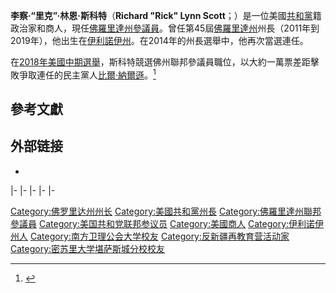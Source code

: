 {{请求翻译|time=2021-01-18}}

{{noteTA
|G1 = USState
|G2 = PresidentsUS
|T=zh-cn:里克·斯科特;zh-tw:瑞克·史考特;zh-hk:里克·史葛;
|1=zh-cn:里克;zh-tw:瑞克;zh-hk:里克;
|2=zh-cn:斯科特;zh-tw:史考特;zh-hk:史葛;
|3=zh-cn:理查德;zh-hant:李察;
}}
{{Infobox officeholder
|name         = 里克·斯科特
|jr/sr        = 聯邦參議員
|state        = [[佛羅里達州|佛羅里達州]]
|alongside    = [[馬可·魯比奧|馬可·魯比奧]]
|term_start   = 2019年1月8日
|term_end     = 
|predecessor  = [[比爾·納爾遜|比爾·納爾遜]]
|order1        = 第45任[[佛罗里达州|佛罗里达州]]州长
|image        = GovernorRickScott.jpg
|lieutenant1   = [[Jennifer_Carroll|Jennifer Carroll]]<small>（2011年－2013年）</small><br />''無''<small>（2013年－2014年）</small><br />[[Carlos_López-Cantera|Carlos López-Cantera]]<small>（2014年－2019年）</small>
|term_start1   = 2011年1月4日
|term_end1     = 2019年1月7日
|predecessor1  = [[查理·克瑞斯特|查理·克瑞斯特]]
|successor1    = [[罗恩·德桑提斯|罗恩·德桑提斯]]
|birth_name   = <!-- "SCOTT" IS STEPFATHER'S SURNAME; BIRTH NAME STILL UNKNOWN -->
|party        = [[美国共和党|美国共和党]]
|birth_date   = {{birth date and age|1952|12|1}}
|birth_place  = 美国[[伊利诺伊州|伊利诺伊州]][[布卢明顿_(伊利诺伊州)|布卢明顿]]
|death_date   = 
|death_place  = 
|spouse       = {{marriage|Frances Annette Holland|1972}}
|children     = 2
|residence    = 
|alma_mater   = [[密苏里大学堪萨斯城分校|密苏里大学堪萨斯城分校]]<br />[[南方卫理公会大学法学院|南方卫理公会大学法学院]]
| religion = [[非宗派教會|無宗派基督教]]<br /><small>（前為[[美國長老教會|美國長老教會]]）</small>
|website      = {{url|flgov.com|Government website}}
|allegiance   = {{flag|United States}}
|branch       = {{flag|United States Navy}}
|serviceyears = 1971年－1974年<ref>{{cite web|url=http://www.thepoliticalguide.com/rep_bios.php?rep_id=66955326|title=Summary of Information on Rick Scott|publisher=Thepoliticalguide.com|accessdate=2011-05-30|archive-date=2018-08-11|archive-url=https://web.archive.org/web/20180811201419/http://www.thepoliticalguide.com/rep_bios.php?rep_id=66955326|dead-url=no}}</ref>
|rank         = [[File:PO3_collar.png|24px]] [[海军下士|海军下士]]<ref>{{cite web|url=http://blogs.orlandosentinel.com/news_politics/2010/09/oh-if-only-florida-had-a-governor-who-liked-business-people.html|title=Oh, if only Florida had a governor who liked businesspeople|publisher=Blogs.orlandosentinel.com|accessdate=2011-05-30|deadurl=yes|archiveurl=https://web.archive.org/web/20111104024550/http://blogs.orlandosentinel.com/news_politics/2010/09/oh-if-only-florida-had-a-governor-who-liked-business-people.html|archivedate=2011-11-04}}</ref>
|unit         = USS Glover FF-1098
}}

'''李察·“里克”·林恩·斯科特'''（'''Richard "Rick" Lynn Scott'''；{{bd|1952年|12月1日|||catIdx=S}}）是一位美國[[美國共和黨|共和黨]]籍政治家和商人，現任[[佛羅里達州|佛羅里達州]][[美國參議院|參議員]]。曾任第45屆[[佛羅里達州|佛羅里達州]]州長（2011年到2019年），他出生在[[伊利諾伊州|伊利諾伊州]]。在2014年的州長選舉中，他再次當選連任。

在[[2018年美國中期選舉|2018年美國中期選舉]]，斯科特競選佛州聯邦參議員職位，以大約一萬票差距擊敗爭取連任的民主黨人[[比爾·納爾遜|比爾·納爾遜]]。<ref>{{Cite news |url=https://www.voanews.com/a/florida-governor-scott-wins-us-senate-seat-following-recount/4663885.html |title=Florida Governor Scott Wins US Senate Seat Following Recount |publisher=VOA |date=2018-11-18}}</ref>

==參考文獻==
{{Reflist}}

==外部链接==
{{commons category|Rick_Scott}}
*{{Dmoz|Regional/North_America/United_States/Florida/Government/Executive_Branch/Governor_Rick_Scott}}
{{s-start}}
{{s-ppo}}
{{s-bef|before=[[查理·克瑞斯特|查理·克瑞斯特]]}}
{{s-ttl|title={{le|佛罗里达州州长名单|List of Governors of Florida|佛罗里达州州长}}[[共和黨_(美國)|共和黨]]被提名人|years={{le|2010年佛罗里达州州长选举|Florida gubernatorial election, 2010|2010年}}, {{le|2014年佛罗里达州州长选举|Florida gubernatorial election, 2014|2014年}}}}
{{s-aft|after=[[罗恩·德桑提斯|罗恩·德桑提斯]]}}
|-
{{s-bef|before=[[康尼·麥克四世|康尼·麥克四世]]}}
{{s-ttl|title={{nowrap|[[美國參議員|美國參議員]]{{le|佛羅里達州美國參議院議員列表|List of United States Senators from Florida|佛羅里達州}}[[共和黨_(美國)|共和黨]]被提名人}}<br>（[[美國參議員類別|第1類]]）|years={{le|2018年佛羅里達州美國參議院議員選舉|United States Senate election in Florida, 2018|2018年}}}}
{{s-inc|recent}}
|-
{{s-bef|before=[[托德·揚|托德·揚]]}}
{{s-ttl|title={{le|全国共和党参议院委员会|National Republican Senatorial Committee}}主席|years=2021年-至今}}
{{s-inc}}
|-
{{s-off}}
{{s-bef|before=[[查理·克瑞斯特|查理·克瑞斯特]]}}
{{s-ttl|title={{le|佛罗里达州州长名单|List of Governors of Florida|佛罗里达州州长}}|years=2011年–2019年}}
{{s-aft|after=[[罗恩·德桑提斯|罗恩·德桑提斯]]}}
|-
{{s-par|us-sen}}
{{s-bef|before=[[比爾·納爾遜|比爾·納爾遜]]}}
{{s-ttl|title={{le|佛羅里達州美國參議員列表|List of United States Senators from Florida|佛羅里達州第1類參議員}}|years=2019年-至今|alongside=[[馬可·魯比奧|馬可·魯比奧]]}}
{{s-inc}}
|-
{{s-prec|usa}}
{{s-bef|before=[[约什·霍利|约什·霍利]]}}
{{s-ttl|title=[[美國參議員資歷|美國參議員資歷]]|years=第90位}}
{{s-aft|after=[[马克·凯利|马克·凯利]]}}
{{s-end}}

{{Current U.S. Senators}}
{{Authority control}}
{{DEFAULTSORT:Scott}}
[[Category:佛罗里达州州长|Category:佛罗里达州州长]]
[[Category:美國共和黨州長|Category:美國共和黨州長]]
[[Category:佛羅里達州聯邦參議員|Category:佛羅里達州聯邦參議員]]
[[Category:美国共和党联邦参议员|Category:美国共和党联邦参议员]]
[[Category:美國商人|Category:美國商人]]
[[Category:伊利诺伊州人|Category:伊利诺伊州人]]
[[Category:南方卫理公会大学校友|Category:南方卫理公会大学校友]]
[[Category:反新疆再教育营活动家|Category:反新疆再教育营活动家]]
[[Category:密苏里大学堪萨斯城分校校友|Category:密苏里大学堪萨斯城分校校友]]